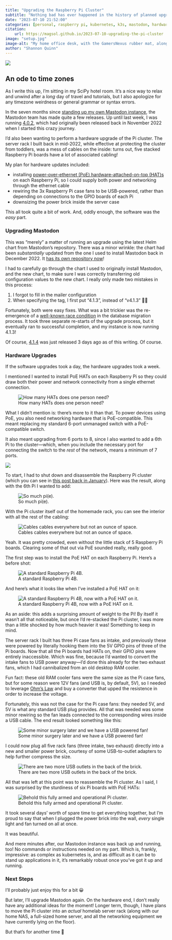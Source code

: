 ```yaml
---
title: "Upgrading the Raspberry Pi Cluster"
subtitle: "Nothing bad has ever happened in the history of planned upgrades."
date: "2023-07-10 21:52:00"
categories: [personal, raspberry pi, kubernetes, k3s, mastodon, hardware]
citation:
    url: https://magsol.github.io/2023-07-10-upgrading-the-pi-cluster
image: "setup.jpg"
image-alt: "My home office desk, with the GamersNexus rubber mat, along with all the hardware materials for the cluster upgrade, including: a stack of PoE HAT boxes, a Netgear 8-port PoE switch, a small power brick from Anker with two 2-port USB-to-outlet adapters, and my laptop."
author: "Shannon Quinn"
---
```

![](setup.jpg){.preview-image fig-alt="My home office desk, with the GamersNexus rubber mat, along with all the hardware materials for the cluster upgrade, including: a stack of PoE HAT boxes, a Netgear 8-port PoE switch, a small power brick from Anker with two 2-port USB-to-outlet adapters, and my laptop."}

::: {.callout-note}
## An ode to time zones
As I write this up, I'm sitting in my SciPy hotel room. It's a nice way to relax and unwind after a _long_ day of travel and tutorials, but I also apologize for any timezone weirdness or general grammar or syntax errors.
:::

In the seven months since [standing up my own Mastodon instance](../2023-02-28-mastodon-conclusions/index.qmd), the Mastodon team has made quite a few releases. Up until last week, I was running [4.0.2](https://github.com/mastodon/mastodon/tree/v4.0.2), which had originally been released back in November 2022 when I started this crazy journey.

I'd also been wanting to perform a hardware upgrade of the Pi cluster. The server rack I built back in mid-2022, while effective at protecting the cluster from toddlers, was a mess of cables on the inside: turns out, five stacked Raspberry Pi boards have a lot of associated cabling!

My plan for hardware updates included:

 - installing [power-over-ethernet (PoE) hardware-attached-on-top (HAT)s](https://www.raspberrypi.com/products/poe-plus-hat/) on each Raspberry Pi, so I could supply both power and networking through the ethernet cable
 - rewiring the 3x Raspberry Pi case fans to be USB-powered, rather than depending on connections to the GPIO boards of each Pi
 - downsizing the power brick inside the server case

This all took quite a bit of work. And, oddly enough, the software was the _easy_ part.

### Upgrading Mastodon

This was "merely" a matter of running an upgrade using the latest Helm chart from Mastodon's repository. There was a minor wrinkle: the chart had been _substantially_ updated from the one I used to install Mastodon back in December 2022. It [has its own repository now](https://github.com/mastodon/chart)!

I had to carefully go through the chart I used to originally install Mastodon, and the new chart, to make sure I was correctly transferring old configuration values to the new chart. I really only made two mistakes in this process:

 1. I forgot to fill in the mailer configuration
 2. When specifying the tag, I first put "4.1.3", instead of "v4.1.3" 🤦‍♂️

Fortunately, both were easy fixes. What was a bit trickier was the re-emergence of a [well-known race condition](https://github.com/mastodon/chart/issues/73) in the database migration process. It took three separate re-starts of the upgrade process, but it eventually ran to successful completion, and my instance is now running 4.1.3!

::: {.callout-note}
Of course, [4.1.4](https://github.com/mastodon/mastodon/releases/tag/v4.1.4) was just released 3 days ago as of this writing. Of course.
:::

### Hardware Upgrades

If the software upgrades took a day, the hardware upgrades took a week.

I mentioned I wanted to install PoE HATs on each Raspberry Pi so they could draw both their power and network connectivity from a single ethernet connection.

![How many HATs does one person need?](poe_hat.jpg){fig-alt="A stack of 6 PoE HAT boxes, waiting to be unboxed and installed, one per Raspberry Pi."}

What I didn't mention is: there's more to it than that. To power devices using PoE, you also need networking hardware that is PoE-compatible. This meant replacing my standard 6-port unmanaged switch with a PoE-compatible switch.

It also meant upgrading from 6 ports to 8, since I also wanted to add a 6th Pi to the cluster---which, when you include the necessary port for connecting the switch to the _rest_ of the network, means a minimum of 7 ports.

![](poe_switch.jpg){fig-alt="A Netgear 8-port unmanaged PoE+ switch. Officially, its product number is GS308P."}

To start, I had to shut down and disassemble the Raspberry Pi cluster (which you can see in [this post back in January](../2023-01-20-mastodon-instance-k3s-rpi-introduction/index.qmd)). Here was the result, along with the 6th Pi I wanted to add:

![So much pi(e).](rpis.jpg){fig-alt="Six Raspberry Pi boards, all on the desk."}

With the Pi cluster itself out of the homemade rack, you can see the interior with all the rest of the cabling:

![Cables cables everywhere but not an ounce of space.](rack_interior.jpg){fig-alt="Interior shot of my homemade server rack, which is really just a wooden crate with some cut-outs for intake/exhaust fans and a clear plexiglass side for viewing. Inside the Raspberry Pi cluster has been removed, leaving the original 6-port switch, power brick, ethernet cables, power cables, and fan cables. So many cables."}

Yeah. It was pretty crowded, even without the little stack of 5 Raspberry Pi boards. Clearing some of that out via PoE sounded really, really good.

The first step was to install the PoE HAT on each Raspberry Pi. Here's a before shot:

![A standard Raspberry Pi 4B.](single_pi.jpg){fig-alt="A single Raspberry Pi 4B board, unmodified."}

And here's what it looks like when I've installed a PoE HAT on it:

![A standard Raspberry Pi 4B, now with a PoE HAT on it.](pi_hat.jpg){fig-alt="A single Raspberry Pi 4B board, now with a PoE HAT on it."}

As an aside: this adds a surprising amount of weight to the Pi! By itself it wasn't all that noticeable, but once I'd re-stacked the Pi cluster, I was more than a little shocked by how much heavier it was! Something to keep in mind.

The server rack I built has three Pi case fans as intake, and previously these were powered by literally hooking them into the 5V GPIO pins of three of the Pi boards. Now that all the Pi boards had HATs on, their GPIO pins were entirely inaccessible. Which was fine, because I'd wanted to convert the intake fans to USB power anyway---I'd done this already for the two exhaust fans, which I had cannibalized from an old desktop RAM cooler.

Fun fact: these old RAM cooler fans were the same size as the Pi case fans, but for some reason were 12V fans (and USB is, by default, 5V), so I needed to leverage [Ohm's Law](https://en.wikipedia.org/wiki/Ohm%27s_law) and buy a converter that upped the resistence in order to increase the voltage.

Fortunately, this was not the case for the Pi case fans: they needed 5V, and 5V is what any standard USB plug provides. All that was needed was some minor rewiring so the fan leads connected to the corresponding wires inside a USB cable. The end result looked something like this:

![Some minor surgery later and we have a USB powered fan!](rewired_fan.jpg){fig-alt="A standard 5V Raspberry Pi case fan with its two cables connected to the corresponding power/ground wires inside a USB cable that has been cut open."}

I could now plug all five rack fans (three intake, two exhaust) directly into a new and smaller power brick, courtesy of some USB-to-outlet adapters to help further compress the size.

![There are two more USB outlets in the back of the brick.](power_brick.jpg){fig-alt="A small Anker power brick with three standard outlets on the front, two of which have USB-to-outlet adapters plugged in, and each adapter has two USB ports. With two additional USB ports in the back, there are six USB outlets on the brick to power the five USB fans, and one standard outlet to power the PoE 8-port switch."}

All that was left at this point was to reassemble the Pi cluster. As I said, I was surprised by the sturdiness of six Pi boards with PoE HATs:

![Behold this fully armed and operational Pi cluster.](full_cluster.jpg){fig-alt="The reassembled Pi cluster, with six Raspberry Pi boards stacked up, each with a PoE HAT."}

It took several days' worth of spare time to get everything together, but I'm proud to say that when I plugged the power brick into the wall, _every_ single light and fan turned on all at once.

It was beautiful.

And mere minutes after, our Mastodon instance was back up and running, too! No commands or instructions needed on my part. Which is, frankly, impressive: as complex as kubernetes is, and as difficult as it can be to stand up applications in it, it's remarkably robust once you've got it up and running.

### Next Steps

I'll probably just enjoy this for a bit 😀

But later, I'll upgrade Mastodon again. On the hardware end, I don't really have any additional ideas for the moment! Longer term, though, I have plans to move the Pi cluster into an _actual_ homelab server rack (along with our home NAS, a full-sized home server, and all the networking equipment we have currently lying on the floor).

But that's for another time 👋